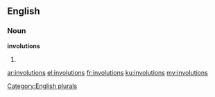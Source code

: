 ==English==

===Noun===
'''involutions'''

# {{plural of|involution}}

[[Category:English plurals]]

[[ar:involutions]]
[[el:involutions]]
[[fr:involutions]]
[[ku:involutions]]
[[my:involutions]]